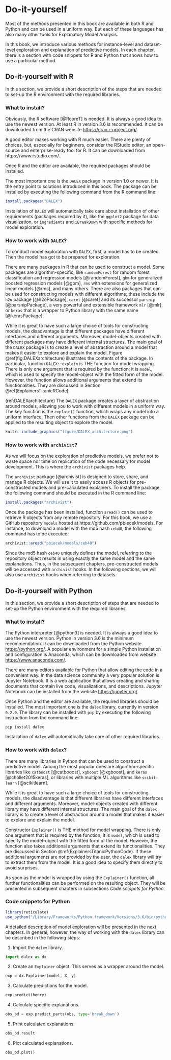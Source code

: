 # Do-it-yourself

Most of the methods presented in this book are available in both R and Python and can be used in a uniform way. But each of these languages has also many other tools for Explanatory Model Analysis.  

In this book, we introduce various methods for instance-level and dataset-level exploration and explanation of predictive models. In each chapter, there is a section with code snippets for R and Python that shows how to use a particular method. 

## Do-it-yourself with R  {#doItYourselfWithR}

In this section, we provide a short description of the steps that are needed to set-up the R environment with the required libraries.

### What to install?

Obviously, the R software [@RcoreT] is needed. It is always a good idea to use the newest version. At least R in version 3.6 is recommended. It can be downloaded from the CRAN website [https://cran.r-project.org/](https://cran.r-project.org/).

A good editor makes working with R much easier. There are plenty of choices, but, especially for beginners, consider the RStudio editor, an open-source and enterprise-ready tool for R. It can be downloaded from  https://www.rstudio.com/.

Once R and the editor are available, the required packages should be installed.

The most important one is the `DALEX` package in version 1.0 or newer. It is the entry point to solutions introduced in this book. The  package can be installed by executing the following command from the R command line:\index{package | DALEX}

```r
install.packages("DALEX")
```

Installation of `DALEX` will automatically take care about installation of other requirements (packages required by it), like the `ggplot2` package for data visualization, or `ingredients` and `iBreakDown` with specific methods for model exploration.\index{package | iBreakDown}

### How to work with `DALEX`? {#infoDALEX}

To conduct model exploration with `DALEX`, first, a model has to be created. Then the model has got to be prepared for exploration.

There are many packages in R that can be used to construct a model. Some packages are algorithm-specific, like `randomForest` for random forest classification and regression models [@randomForest], `gbm` for generalized boosted regression models [@gbm], `rms` with extensions for generalized linear models [@rms], and many others. There are also packages that can be used for constructing models with different algorithms; these include the `h2o` package [@h2oPackage], `caret` [@caret] and its successor `parsnip` [@parsnipPackage], a very powerful and extensible framework `mlr` [@mlr], or `keras` that is a wrapper to Python library with the same name [@kerasPackage].

While it is great to have such a large choice of tools for constructing models, the disadvantage is that different packages have different interfaces and different arguments. Moreover, model-objects created with different packages may have different internal structures. The main goal of the `DALEX` package is to create a level of abstraction around a model that makes it easier to explore and explain the model. Figure \@ref(fig:DALEXarchitecture) illustrates the contents of the package. In particular, function `DALEX::explain` is THE function for model wrapping. There is only one argument that is required by the function; it is `model`, which is used to specify the model-object with the fitted form of the model. However, the function allows additional arguments that extend its functionalities. They are discussed in Section \@ref(ExplainersTitanicRCode).\index{package | DALEX}

<!---
* `data`, a data frame to which the model is to be applied; 
* `y`, observed values of the dependent variable for the validation data; it is an optional argument, required for explainers focused on model validation and benchmarking.
* `predict_function`, a function that returns prediction scores; if not specified, then a default `predict()` function is used. Note that, for some models, the default `predict()` function returns classes; in such cases, you should provide a function that will return numerical scores. 
* `label`, a name of a model; if not specified, then it is extracted from the `class(model)`. This name will be presented in figures, so it is recommended to make the name informative.
--->

(ref:DALEXarchitecture) The `DALEX` package creates a layer of abstraction around models, allowing you to work with different models in a uniform way. The key function is the `explain()` function, which wraps any model into a uniform interface. Then other functions from the `DALEX` package can be applied to the resulting object to explore the model.

```r
knitr::include_graphics("figure/DALEX_architecture.png")
```


### How to work with `archivist`?

As we will focus on the exploration of predictive models, we prefer not to waste space nor time on replication of the code necessary for model development. This is where the `archivist` packages help.\index{package | archivist}

The `archivist` package [@archivist] is designed to store, share, and manage R objects. We will use it to easily access R objects for pre-constructed models and pre-calculated explainers. To install the package, the following command should be executed in the R command line:

```r
install.packages("archivist")
```

Once the package has been installed, function `aread()` can be used to retrieve R objects from any remote repository. For this book, we use a GitHub repository `models` hosted at https://github.com/pbiecek/models. For instance, to download a model with the md5 hash `ceb40`, the following command has to be executed:

```r
archivist::aread("pbiecek/models/ceb40")
```

Since the md5 hash `ceb40` uniquely defines the model, referring to the repository object results in using exactly the same model and the same explanations. Thus, in the subsequent chapters, pre-constructed models will be accessed with `archivist` hooks. In the following sections, we will also use `archivist` hooks when referring to datasets.


## Do-it-yourself with Python  {#doItYourselfWithPython}

In this section, we provide a short description of steps that are needed to set-up the Python environment with the required libraries.

### What to install?

The Python interpreter [@python3] is needed. It is always a good idea to use the newest version. Python in version 3.6 is the minimum recommendation. It can be downloaded from the Python website [https://python.org/](https://python.org/).
A popular environment for a simple Python installation and configuration is Anaconda, which can be downloaded from  website [https://www.anaconda.com/](https://www.anaconda.com/).

There are many editors available for Python that allow editing the code in a convenient way. In the data science community a very popular solution is Jupyter Notebook. It is a web application that allows creating and sharing documents that contain live code, visualizations, and descriptions. Jupyter Notebook can be installed from the website [https://jupyter.org/](https://jupyter.org/).

Once Python and the editor are available, the required libraries should be installed. The most important one is the `dalex` library, currently in version `0.2.0`. The  library can be installed with `pip` by executing the following instruction from the command line:

```
pip install dalex
```

Installation of `dalex` will automatically take care of other required libraries.

### How to work with `dalex`? {#infoDALEXpy}

There are many libraries in Python that can be used to construct a predictive model. Among the most popular ones are  algorithm-specific libraries like `catboost` [@catbooost], `xgboost` [@xgboost], and `keras` [@chollet2015keras], or libraries with multiple ML algorithms like `scikit-learn` [@scikitlearn].\index{package | dalex}\index{package | catboost}\index{package | xgboost}\index{package | scikit-learn}

While it is great to have such a large choice of tools for constructing models, the disadvantage is that different libraries have different interfaces and different arguments. Moreover, model-objects created with different library  may have different internal structures. The main goal of the `dalex` library is to create a level of abstraction around a model that makes it easier to explore and explain the model.

Constructor `Explainer()` is THE method for model wrapping. There is only one argument that is required by the function; it is `model`, which is used to specify the model-object with the fitted form of the model. However, the function also takes additional arguments that extend its functionalities. They are discussed in Section \@ref(ExplainersTitanicPythonCode). If these additional arguments are not provided by the user, the `dalex` library will try to extract them from the model. It is a good idea to specify them directly to avoid surprises. 

As soon as the model is wrapped by using the `Explainer()` function, all further functionalities can be performed on the resulting object. They will be presented in subsequent chapters in subsections *Code snippets for Python*.

### Code snippets for Python

```r
library(reticulate)
use_python("/Library/Frameworks/Python.framework/Versions/3.6/bin/python3")
```

A detailed description of model exploration will be presented in the next chapters. In general, however, the way of working with the `dalex` library can be described in the following steps: 

1. Import the `dalex` library.

```python
import dalex as dx 
```

2. Create an `Explainer` object. This serves as a wrapper around the model.

```python
exp = dx.Explainer(model, X, y)
```

3. Calculate predictions for the model.

```python
exp.predict(henry)
```

4. Calculate specific explanations.

```python
obs_bd = exp.predict_parts(obs, type='break_down')
```

5. Print calculated explanations.

```python
obs_bd.result
```

6. Plot calculated explanations.

```python
obs_bd.plot()
```


